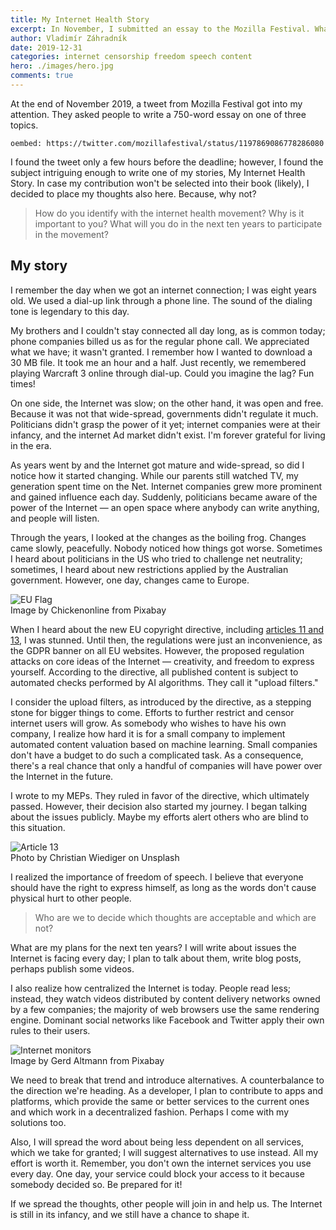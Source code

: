 ```yaml
---
title: My Internet Health Story
excerpt: In November, I submitted an essay to the Mozilla Festival. What are my plans for fighting with censorship?
author: Vladimír Záhradník
date: 2019-12-31
categories: internet censorship freedom speech content
hero: ./images/hero.jpg
comments: true
---
```


At the end of November 2019, a tweet from Mozilla Festival got into my attention. They asked people to write a 750-word essay on one of three topics.

`oembed: https://twitter.com/mozillafestival/status/1197869086778286080`

I found the tweet only a few hours before the deadline; however, I found the subject intriguing enough to write one of my stories, My Internet Health Story. In case my contribution won't be selected into their book (likely), I decided to place my thoughts also here. Because, why not?

> How do you identify with the internet health movement? Why is it important to you? What will you do in the next ten years to participate in the movement?

## My story
I remember the day when we got an internet connection; I was eight years old. We used a dial-up link through a phone line. The sound of the dialing tone is legendary to this day.

My brothers and I couldn't stay connected all day long, as is common today; phone companies billed us as for the regular phone call. We appreciated what we have; it wasn't granted. I remember how I wanted to download a 30 MB file. It took me an hour and a half. Just recently, we remembered playing Warcraft 3 online through dial-up. Could you imagine the lag? Fun times!

On one side, the Internet was slow; on the other hand, it was open and free. Because it was not that wide-spread, governments didn't regulate it much. Politicians didn't grasp the power of it yet; internet companies were at their infancy, and the internet Ad market didn't exist. I'm forever grateful for living in the era.

As years went by and the Internet got mature and wide-spread, so did I notice how it started changing. While our parents still watched TV, my generation spent time on the Net. Internet companies grew more prominent and gained influence each day. Suddenly, politicians became aware of the power of the Internet — an open space where anybody can write anything, and people will listen.

Through the years, I looked at the changes as the boiling frog. Changes came slowly, peacefully. Nobody noticed how things got worse. Sometimes I heard about politicians in the US who tried to challenge net neutrality; sometimes, I heard about new restrictions applied by the Australian government. However, one day, changes came to Europe.

<div className="Image__Large">
  <img src="./images/eu-flag.jpg" alt="EU Flag" />
  <figcaption>Image by Chickenonline from Pixabay</figcaption>
</div>

When I heard about the new EU copyright directive, including [articles 11 and 13][article-13], I was stunned. Until then, the regulations were just an inconvenience, as the GDPR banner on all EU websites. However, the proposed regulation attacks on core ideas of the Internet — creativity, and freedom to express yourself. According to the directive, all published content is subject to automated checks performed by AI algorithms. They call it "upload filters."

I consider the upload filters, as introduced by the directive, as a stepping stone for bigger things to come. Efforts to further restrict and censor internet users will grow. As somebody who wishes to have his own company, I realize how hard it is for a small company to implement automated content valuation based on machine learning. Small companies don't have a budget to do such a complicated task. As a consequence, there's a real chance that only a handful of companies will have power over the Internet in the future. 

I wrote to my MEPs. They ruled in favor of the directive, which ultimately passed. However, their decision also started my journey. I began talking about the issues publicly. Maybe my efforts alert others who are blind to this situation.

<div className="Image__Large">
  <img src="./images/article13-rally.jpg" alt="Article 13" />
  <figcaption>Photo by Christian Wiediger on Unsplash</figcaption>
</div>

I realized the importance of freedom of speech. I believe that everyone should have the right to express himself, as long as the words don't cause physical hurt to other people.

> Who are we to decide which thoughts are acceptable and which are not?

What are my plans for the next ten years? I will write about issues the Internet is facing every day; I plan to talk about them, write blog posts, perhaps publish some videos.

I also realize how centralized the Internet is today. People read less; instead, they watch videos distributed by content delivery networks owned by a few companies; the majority of web browsers use the same rendering engine. Dominant social networks like Facebook and Twitter apply their own rules to their users.

<div className="Image__Large">
  <img src="./images/monitor.jpg" alt="Internet monitors" />
  <figcaption>Image by Gerd Altmann from Pixabay</figcaption>
</div>

We need to break that trend and introduce alternatives. A counterbalance to the direction we're heading. As a developer, I plan to contribute to apps and platforms, which provide the same or better services to the current ones and which work in a decentralized fashion. Perhaps I come with my solutions too.

Also, I will spread the word about being less dependent on all services, which we take for granted; I will suggest alternatives to use instead. All my effort is worth it. Remember, you don't own the internet services you use every day. One day, your service could block your access to it because somebody decided so. Be prepared for it!

If we spread the thoughts, other people will join in and help us. The Internet is still in its infancy, and we still have a chance to shape it.

[//]: # (Used references)
[article-13]: https://www.article13.org/